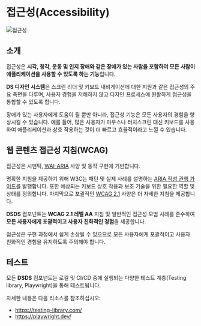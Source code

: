 
<Meta title="접근성 (Accessibility)" />

# 접근성(Accessibility)

![접근성](https://img.shields.io/github/actions/workflow/status/leboncoin/spark-web/playwright-a11y.yml?label=WCAG%202.1%20AA)

## 소개

접근성은 **시각, 청각, 운동 및 인지 장애와 같은 장애가 있는 사람을 포함하여 모든 사람이 애플리케이션을 사용할 수 있도록 하는 기능**입니다.

**DS 디자인 시스템**은 스크린 리더 및 키보드 내비게이션에 대한 지원과 같은 접근성의 주요 측면을 다루며, 사용자 경험을 저해하지 않고 디자인 프로세스에 원활하게 접근성을 통합할 수 있도록 합니다.

장애가 있는 사용자에게 도움이 될 뿐만 아니라, 접근성 기능은 모든 사용자의 경험을 향상시킬 수 있습니다. 예를 들어, 많은 사용자가 마우스나 터치스크린 대신 키보드를 사용하여 애플리케이션과 상호 작용하는 것이 더 빠르고 효율적이라고 느낄 수 있습니다.

## 웹 콘텐츠 접근성 지침(WCAG)

접근성은 시맨틱, [WAI-ARIA](https://www.w3.org/TR/wai-aria-1.2) 사양 및 동작 구현에 기반합니다.

명확한 지침을 제공하기 위해 W3C는 패턴 및 실제 사례를 설명하는 [ARIA 작성 관행 가이드](https://www.w3.org/WAI/ARIA/apg/)를 발행합니다. 또한 예상되는 키보드 상호 작용과 보조 기술을 위한 필요한 역할 및 상태를 정의합니다. 마지막으로 포괄적인 [WCAG 2.1](https://www.w3.org/TR/WCAG21) 사양은 더 자세한 지침을 제공합니다.

**DSDS** 컴포넌트는 **WCAG 2.1 레벨 AA** 지침 및 일반적인 접근성 모범 사례를 준수하여 **모든 사용자에게 포괄적이고 사용자 친화적인 경험**을 제공합니다.

<Callout kind="warning">
  접근성은 구현 과정에서 쉽게 손상될 수 있으므로 모든 사용자에게 포괄적이고 사용자 친화적인 경험을 유지하도록 주의해야 합니다.
</Callout>

## 테스트

모든 **DSDS** 컴포넌트는 로컬 및 CI/CD 중에 실행되는 다양한 테스트 계층(Testing library, Playwright)을 통해 테스트됩니다.

자세한 내용은 다음 리소스를 참조하십시오:

- https://testing-library.com/
- https://playwright.dev/